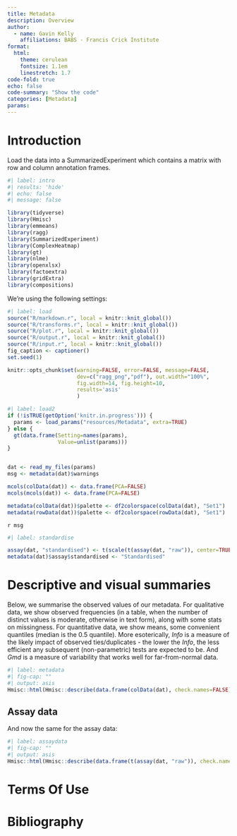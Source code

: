 ```yaml
---
title: Metadata
description: Overview
author: 
  - name: Gavin Kelly
    affiliations: BABS - Francis Crick Institute
format:
  html:
    theme: cerulean
    fontsize: 1.1em
    linestretch: 1.7
code-fold: true
echo: false
code-summary: "Show the code"
categories: [Metadata]
params:
---
```

  

# Introduction

Load the data into a SummarizedExperiment which contains a matrix with
row and column annotation frames.


```r
#| label: intro
#| results: 'hide'
#| echo: false
#| message: false

library(tidyverse)
library(Hmisc)
library(emmeans)
library(ragg)
library(SummarizedExperiment)
library(ComplexHeatmap)
library(gt)
library(nlme)
library(openxlsx)
library(factoextra)
library(gridExtra)
library(compositions)
```

We're using the following settings:

```r
#| label: load
source("R/markdown.r", local = knitr::knit_global())
source("R/transforms.r", local = knitr::knit_global())
source("R/plot.r", local = knitr::knit_global())
source("R/output.r", local = knitr::knit_global())
source("R/input.r", local = knitr::knit_global())
fig_caption <- captioner()
set.seed(1)

knitr::opts_chunk$set(warning=FALSE, error=FALSE, message=FALSE,
                      dev=c("ragg_png","pdf"), out.width="100%",
                      fig.width=14, fig.height=10,
                      results='asis'
                      )
```


```r
#| label: load2
if (!isTRUE(getOption('knitr.in.progress'))) {
  params <- load_params("resources/Metadata", extra=TRUE)
} else {
  gt(data.frame(Setting=names(params),
                Value=unlist(params)))
}


dat <- read_my_files(params)
msg <- metadata(dat)$warnings

mcols(colData(dat)) <- data.frame(PCA=FALSE)
mcols(mcols(dat)) <- data.frame(PCA=FALSE)

metadata(colData(dat))$palette <- df2colorspace(colData(dat), "Set1")
metadata(rowData(dat))$palette <- df2colorspace(rowData(dat), "Set1")


```

`r msg`

```r
#| label: standardise

assay(dat, "standardised") <- t(scale(t(assay(dat, "raw")), center=TRUE, scale=TRUE))
metadata(dat)$assay$standardised <- "Standardised"

```

# Descriptive and visual summaries

Below, we summarise the observed values of our metadata. For
qualitative data, we show observed frequencies (in a table, when the
number of distinct values is moderate, otherwise in text form), along
with some stats on missingness.  For quantitative data, we show means,
some convenient quantiles (median is the 0.5 quantile). More
esoterically,  _Info_ is a measure of the likely impact of
observed ties/duplicates  - the lower the _Info_, the less efficient
any subsequent (non-parametric) tests are expected to be.  And _Gmd_
is a measure of variability that works well for far-from-normal data.

```r
#| label: metadata
#| fig-cap: ""
#| output: asis
Hmisc::html(Hmisc::describe(data.frame(colData(dat), check.names=FALSE)))

```
 
## Assay data

And now the same for the assay data:

```r
#| label: assaydata
#| fig-cap: ""
#| output: asis
Hmisc::html(Hmisc::describe(data.frame(t(assay(dat, "raw")), check.names=FALSE)))

```


# Terms Of Use

# Bibliography


